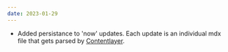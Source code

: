 ```yaml
---
date: 2023-01-29
---
```


- Added persistance to 'now' updates. Each update is an individual mdx file that
  gets parsed by [Contentlayer](https://www.contentlayer.dev/).
